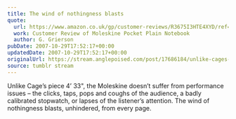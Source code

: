 ```yaml
---
title: The wind of nothingness blasts
quote:
  url: https://www.amazon.co.uk/gp/customer-reviews/R3675I3HTE4XYD/ref=cm_cr_getr_d_rvw_ttl?ie=UTF8&ASIN=8883701038
  work: Customer Review of Moleskine Pocket Plain Notebook
  author: G. Grierson
pubDate: 2007-10-29T17:52:17+00:00
updatedDate: 2007-10-29T17:52:17+00:00
originalUrl: https://stream.anglepoised.com/post/17686184/unlike-cages-piece-4-33-the-moleskine-doesnt
source: tumblr stream
---
```


Unlike Cage&rsquo;s piece 4&rsquo; 33", the Moleskine doesn&rsquo;t suffer from performance issues &#8211; the clicks, taps, pops and coughs of the audience, a badly calibrated stopwatch, or lapses of the listener&rsquo;s attention. The wind of nothingness blasts, unhindered, from every page.

